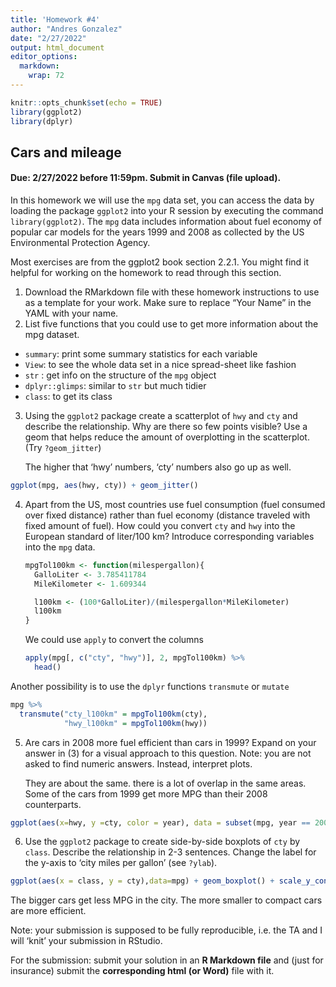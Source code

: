 ---
title: 'Homework #4'
author: "Andres Gonzalez"
date: "2/27/2022"
output: html_document
editor_options: 
  markdown: 
    wrap: 72
---

```{r setup, include=FALSE}
knitr::opts_chunk$set(echo = TRUE)
library(ggplot2)
library(dplyr)
```

## Cars and mileage

#### Due: 2/27/2022 before 11:59pm. Submit in Canvas (file upload).

In this homework we will use the `mpg` data set, you can access the data
by loading the package `ggplot2` into your R session by executing the
command `library(ggplot2)`. The `mpg` data includes information about
fuel economy of popular car models for the years 1999 and 2008 as
collected by the US Environmental Protection Agency.

Most exercises are from the ggplot2 book section 2.2.1. You might find
it helpful for working on the homework to read through this section.

1.  Download the RMarkdown file with these homework instructions to use
    as a template for your work. Make sure to replace "Your Name" in the
    YAML with your name.
2.  List five functions that you could use to get more information about
    the mpg dataset.

-   `summary`: print some summary statistics for each variable\
-   `View`: to see the whole data set in a nice spread-sheet like
    fashion
-   `str` : get info on the structure of the `mpg` object
-   `dplyr::glimps`: similar to `str` but much tidier
-   `class`: to get its class

3.  Using the `ggplot2` package create a scatterplot of `hwy` and `cty`
    and describe the relationship. Why are there so few points visible?
    Use a geom that helps reduce the amount of overplotting in the
    scatterplot. (Try `?geom_jitter`)

    The higher that 'hwy' numbers, 'cty' numbers also go up as well.

```{r}
ggplot(mpg, aes(hwy, cty)) + geom_jitter()
```

4.  Apart from the US, most countries use fuel consumption (fuel
    consumed over fixed distance) rather than fuel economy (distance
    traveled with fixed amount of fuel). How could you convert `cty` and
    `hwy` into the European standard of liter/100 km? Introduce
    corresponding variables into the `mpg` data.

    ```{r}
    mpgTol100km <- function(milespergallon){
      GalloLiter <- 3.785411784
      MileKilometer <- 1.609344 
      
      l100km <- (100*GalloLiter)/(milespergallon*MileKilometer)
      l100km
    }
    ```

    We could use `apply` to convert the columns

    ```{r}
    apply(mpg[, c("cty", "hwy")], 2, mpgTol100km) %>% 
      head()
    ```

Another possibility is to use the `dplyr` functions `transmute` or
`mutate`

```{r}
mpg %>% 
  transmute("cty_l100km" = mpgTol100km(cty),
            "hwy_l100km" = mpgTol100km(hwy))
```

5.  Are cars in 2008 more fuel efficient than cars in 1999? Expand on
    your answer in (3) for a visual approach to this question. Note: you
    are not asked to find numeric answers. Instead, interpret plots.

    They are about the same. there is a lot of overlap in the same
    areas. Some of the cars from 1999 get more MPG than their 2008
    counterparts.

```{r}
ggplot(aes(x=hwy, y =cty, color = year), data = subset(mpg, year == 2008 | year == 1999), select = c(hwy, cty)) + geom_jitter()
```

6.  Use the `ggplot2` package to create side-by-side boxplots of `cty`
    by `class`. Describe the relationship in 2-3 sentences. Change the
    label for the y-axis to 'city miles per gallon' (see `?ylab`).

```{r}
ggplot(aes(x = class, y = cty),data=mpg) + geom_boxplot() + scale_y_continuous(name="city miles per gallon")
```

The bigger cars get less MPG in the city. The more smaller to compact
cars are more efficient.

Note: your submission is supposed to be fully reproducible, i.e. the TA
and I will 'knit' your submission in RStudio.

For the submission: submit your solution in an **R Markdown file** and
(just for insurance) submit the **corresponding html (or Word)** file
with it.
